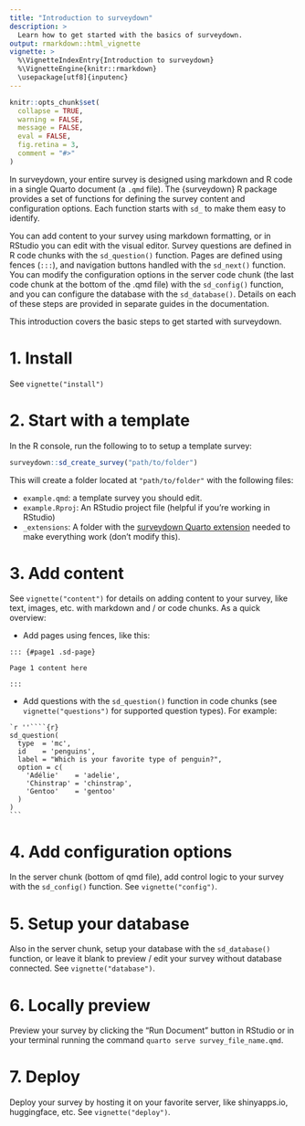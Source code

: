 ```yaml
---
title: "Introduction to surveydown"
description: >
  Learn how to get started with the basics of surveydown.
output: rmarkdown::html_vignette
vignette: >
  %\VignetteIndexEntry{Introduction to surveydown}
  %\VignetteEngine{knitr::rmarkdown}
  \usepackage[utf8]{inputenc}
---
```


```r
knitr::opts_chunk$set(
  collapse = TRUE,
  warning = FALSE,
  message = FALSE,
  eval = FALSE,
  fig.retina = 3,
  comment = "#>"
)
```

In surveydown, your entire survey is designed using markdown and R code in a single Quarto document (a `.qmd` file). The {surveydown} R package provides a set of functions for defining the survey content and configuration options. Each function starts with `sd_` to make them easy to identify.

You can add content to your survey using markdown formatting, or in RStudio you can edit with the visual editor. Survey questions are defined in R code chunks with the `sd_question()` function. Pages are defined using fences (`:::`), and navigation buttons handled with the `sd_next()` function. You can modify the configuration options in the server code chunk (the last code chunk at the bottom of the .qmd file) with the `sd_config()` function, and you can configure the database with the `sd_database()`. Details on each of these steps are provided in separate guides in the documentation.

This introduction covers the basic steps to get started with surveydown.

# 1. Install

See `vignette("install")`

# 2. Start with a template

In the R console, run the following to to setup a template survey:

```r
surveydown::sd_create_survey("path/to/folder")
```

This will create a folder located at `"path/to/folder"` with the following files:

- `example.qmd`: a template survey you should edit.
- `example.Rproj`: An RStudio project file (helpful if you're working in RStudio)
- `_extensions`: A folder with the [surveydown Quarto extension](https://github.com/jhelvy/surveydown-ext) needed to make everything work (don't modify this).

# 3. Add content

See `vignette("content")` for details on adding content to your survey, like text, images, etc. with markdown and / or code chunks. As a quick overview:

- Add pages using fences, like this:

```
::: {#page1 .sd-page}

Page 1 content here

:::
```

- Add questions with the `sd_question()` function in code chunks (see `vignette("questions")` for supported question types). For example:

````
`r ''````{r}
sd_question(
  type  = 'mc',
  id    = 'penguins',
  label = "Which is your favorite type of penguin?",
  option = c(
    'Adélie'    = 'adelie',
    'Chinstrap' = 'chinstrap',
    'Gentoo'    = 'gentoo'
  )
)
```
````

# 4. Add configuration options

In the server chunk (bottom of qmd file), add control logic to your survey with the `sd_config()` function. See `vignette("config")`.

# 5. Setup your database

Also in the server chunk, setup your database with the `sd_database()` function, or leave it blank to preview / edit your survey without database connected. See `vignette("database")`.

# 6. Locally preview

Preview your survey by clicking the "Run Document" button in RStudio or in your terminal running the command `quarto serve survey_file_name.qmd`.

# 7. Deploy

Deploy your survey by hosting it on your favorite server, like shinyapps.io, huggingface, etc. See `vignette("deploy")`.
